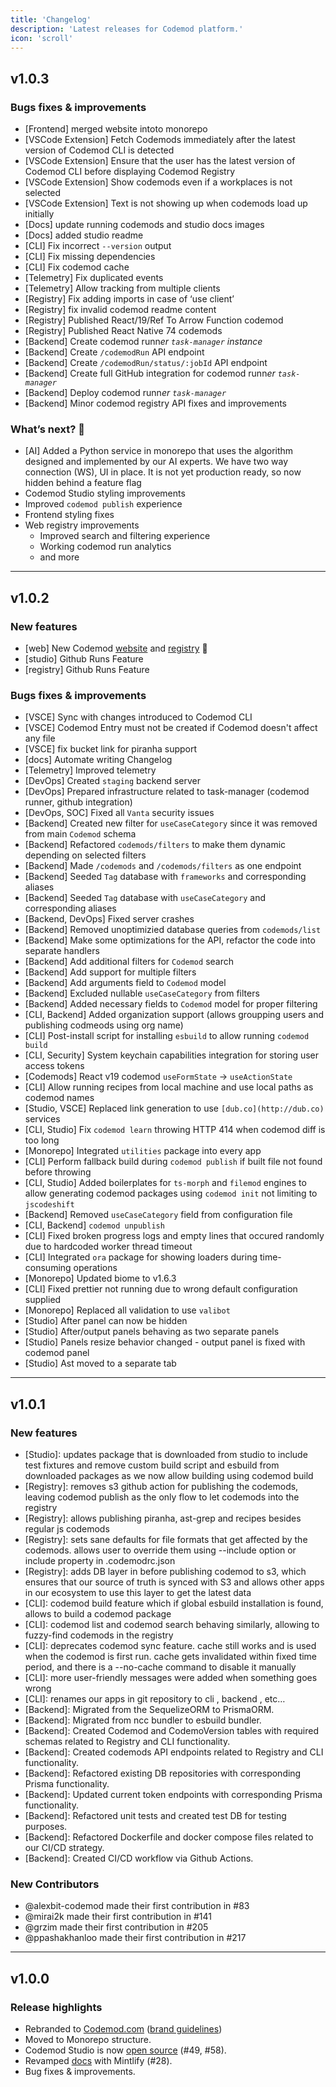 ```yaml
---
title: 'Changelog'
description: 'Latest releases for Codemod platform.'
icon: 'scroll'
---
```


## v1.0.3

### Bugs fixes & improvements

- [Frontend] merged website intoto monorepo
- [VSCode Extension] Fetch Codemods immediately after the latest version of Codemod CLI is detected
- [VSCode Extension] Ensure that the user has the latest version of Codemod CLI before displaying Codemod Registry
- [VSCode Extension] Show codemods even if a workplaces is not selected
- [VSCode Extension] Text is not showing up when codemods load up initially
- [Docs] update running codemods and studio docs images
- [Docs] added studio readme
- [CLI] Fix incorrect `--version` output
- [CLI] Fix missing dependencies
- [CLI] Fix codemod cache
- [Telemetry] Fix duplicated events
- [Telemetry] Allow tracking from multiple clients
- [Registry] Fix adding imports in case of ‘use client’
- [Registry] fix invalid codemod readme content
- [Registry] Published React/19/Ref To Arrow Function codemod
- [Registry] Published React Native 74 codemods
- [Backend] Create codemod runn*er `task-manager` instance*
- [Backend] Create `/codemodRun`  API endpoint
- [Backend] Create `/codemodRun/status/:jobId` API endpoint
- [Backend] Create full GitHub integration for codemod runn*er `task-manager`*
- [Backend] Deploy codemod runn*er `task-manager`*
- [Backend] Minor codemod registry API fixes and improvements

### What’s next? 🏃

- [AI] Added a Python service in monorepo that uses the algorithm designed and implemented by our AI experts. We have two way connection (WS), UI in place. It is not yet production ready, so now hidden behind a feature flag
- Codemod Studio styling improvements
- Improved `codemod publish` experience
- Frontend styling fixes
- Web registry improvements
    - Improved search and filtering experience
    - Working codemod run analytics
    - and more

---

## v1.0.2

### New features

- [web] New Codemod [website](https://codemod.com) and [registry](https://codemod.com/registry) 🎉
- [studio] Github Runs Feature
- [registry] Github Runs Feature

### Bugs fixes & improvements

- [VSCE] Sync with changes introduced to Codemod CLI
- [VSCE] Codemod Entry must not be created if Codemod doesn't affect any file
- [VSCE] fix bucket link for piranha support
- [docs] Automate writing Changelog
- [Telemetry] Improved telemetry
- [DevOps] Created `staging` backend server
- [DevOps] Prepared infrastructure related to task-manager (codemod runner, github integration)
- [DevOps, SOC] Fixed all `Vanta` security issues
- [Backend] Created new filter for `useCaseCategory` since it was removed from main `Codemod` schema
- [Backend] Refactored `codemods/filters` to make them dynamic depending on selected filters
- [Backend] Made `/codemods` and `/codemods/filters` as one endpoint
- [Backend] Seeded `Tag` database with `frameworks` and corresponding aliases
- [Backend] Seeded `Tag` database with `useCaseCategory`  and corresponding aliases
- [Backend, DevOps] Fixed server crashes
- [Backend] Removed unoptimizied database queries from `codemods/list`
- [Backend] Make some optimizations for the API, refactor the code into separate handlers
- [Backend] Add additional filters for `Codemod` search
- [Backend] Add support for multiple filters
- [Backend] Add arguments field to `Codemod` model
- [Backend] Excluded nullable `useCaseCategory` from filters
- [Backend] Added necessary fields to `Codemod` model for proper filtering
- [CLI, Backend] Added organization support (allows groupping users and publishing codmeods using org name)
- [CLI] Post-install script for installing `esbuild` to allow running `codemod build`
- [CLI, Security] System keychain capabilities integration for storing user access tokens
- [Codemods] React v19 codemod `useFormState` → `useActionState`
- [CLI] Allow running recipes from local machine and use local paths as codemod names
- [Studio, VSCE] Replaced link generation to use `[dub.co](http://dub.co)` services
- [CLI, Studio] Fix `codemod learn` throwing HTTP 414 when codemod diff is too long
- [Monorepo] Integrated `utilities` package into every app
- [CLI] Perform fallback build during `codemod publish` if built file not found before throwing
- [CLI, Studio] Added boilerplates for `ts-morph` and `filemod` engines to allow generating codemod packages using `codemod init` not limiting to `jscodeshift`
- [Backend] Removed `useCaseCategory` field from configuration file
- [CLI, Backend] `codemod unpublish`
- [CLI] Fixed broken progress logs and empty lines that occured randomly due to hardcoded worker thread timeout
- [CLI] Integrated `ora` package for showing loaders during time-consuming operations
- [Monorepo] Updated biome to v1.6.3
- [CLI] Fixed prettier not running due to wrong default configuration supplied
- [Monorepo] Replaced all validation to use `valibot`
- [Studio] After panel can now be hidden
- [Studio] After/output panels behaving as two separate panels
- [Studio] Panels resize behavior changed - output panel is fixed with codemod panel
- [Studio] Ast moved to a separate tab

---

## v1.0.1

### New features

- [Studio]: updates package that is downloaded from studio to include test fixtures and remove custom build script and esbuild from downloaded packages as we now allow building using codemod build
- [Registry]: removes s3 github action for publishing the codemods, leaving codemod publish as the only flow to let codemods into the registry
- [Registry]: allows publishing piranha, ast-grep and recipes besides regular js codemods
- [Registry]: sets sane defaults for file formats that get affected by the codemods. allows user to override them using --include option or include property in .codemodrc.json
- [Registry]: adds DB layer in before publishing codemod to s3, which ensures that our source of truth is synced with S3 and allows other apps in our ecosystem to use this layer to get the latest data
- [CLI]: codemod build feature which if global esbuild installation is found, allows to build a codemod package
- [CLI]: codemod list and codemod search behaving similarly, allowing to fuzzy-find codemods in the registry
- [CLI]: deprecates codemod sync feature. cache still works and is used when the codemod is first run. cache gets invalidated within fixed time period, and there is a --no-cache command to disable it manually
- [CLI]: more user-friendly messages were added when something goes wrong
- [CLI]: renames our apps in git repository to cli , backend , etc…
- [Backend]: Migrated from the SequelizeORM to PrismaORM.
- [Backend]: Migrated from ncc bundler to esbuild bundler.
- [Backend]: Created Codemod and CodemoVersion tables with required schemas related to Registry and CLI functionality.
- [Backend]: Created codemods API endpoints related to Registry and CLI functionality.
- [Backend]: Refactored existing DB repositories with corresponding Prisma functionality.
- [Backend]: Updated current token endpoints with corresponding Prisma functionality.
- [Backend]: Refactored unit tests and created test DB for testing purposes.
- [Backend]: Refactored Dockerfile and docker compose files related to our CI/CD strategy.
- [Backend]: Created CI/CD workflow via Github Actions.

### New Contributors

- @alexbit-codemod made their first contribution in #83
- @mirai2k made their first contribution in #141
- @grzim made their first contribution in #205
- @ppashakhanloo made their first contribution in #217

---

## v1.0.0

### Release highlights

- Rebranded to [Codemod.com](https://codemod.com) ([brand guidelines](https://brand.codemod.com))
- Moved to Monorepo structure.
- Codemod Studio is now [open source](https://github.com/codemod-com/codemod/tree/main/apps/studio) (#49, #58). 
- Revamped [docs](https://github.com/codemod-com/codemod/tree/main/apps/docs) with Mintlify (#28).
- Bug fixes & improvements.
